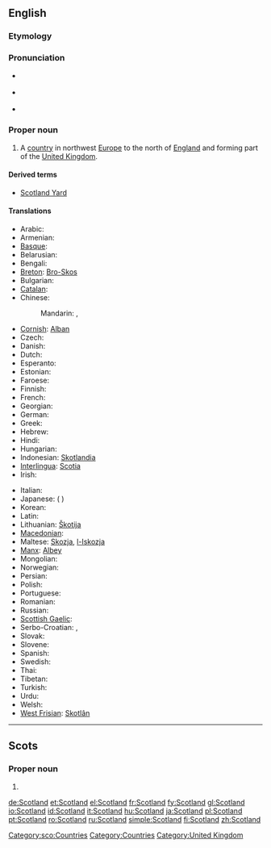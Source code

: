 ==English==
{{wikipedia}}

===Etymology===
{{compound|Scot|land}}

===Pronunciation===
* {{a|UK}} {{IPA|/ˈskɒt.lənd/}}
* {{a|US}} {{IPA|/ˈskɑt.lənd/}}
* {{audio|en-us-Scotland.ogg|Audio (US)}}

===Proper noun===
{{en-proper noun}}

# A [[country]] in northwest [[Europe]] to the north of [[England]] and forming part of the [[United Kingdom]].

====Derived terms====
* [[Scotland Yard]]

====Translations====
{{trans-top|country in northwest Europe to the north of England}}
* Arabic: {{t|ar|إسكتلندا|f|tr='iskutlanda|sc=Arab}}
* Armenian: {{t-|hy|Շոտլանդիա|tr=Šotlandia}}
* [[Basque]]: {{t|eu|Eskozia|xs=Basque}}
* Belarusian: {{t|be|Шатландыя|f|tr=Šatlándyja|sc=Cyrl}}
* Bengali: {{t|bn|স্কটল্যান্ড|tr=skaṭlyānḍa|sc=Beng}}
* [[Breton]]: [[Bro-Skos]]
* Bulgarian: {{t|bg|Шотландия|f|tr=Šotlándija|sc=Cyrl}}
* [[Catalan]]: {{t-|ca|Escòcia|f}}
* Chinese:
*: Mandarin: {{t|zh|蘇格蘭|sc=Hani}},  {{t|zh|苏格兰|tr=Sūgélán|sc=Hani}}
* [[Cornish]]: [[Alban]]
* Czech: {{t+|cs|Skotsko}}
* Danish: {{t+|da|Skotland}}
* Dutch: {{t+|nl|Schotland}}
* Esperanto: {{t-|eo|Skotlando|xs=Esperanto}}
* Estonian: {{t-|et|Šotimaa}}
* Faroese: {{t-|fo|Skotland|n|xs=Faroese}}
* Finnish: {{t+|fi|Skotlanti}}
* French: {{t+|fr|Écosse|f}}
* Georgian: {{t|ka|შოტლანდია|tr=šotʼlandia|sc=Geor}}
* German: {{t+|de|Schottland|n}}
* Greek: {{t+|el|Σκωτία|f|tr=Skotía}}
* Hebrew: {{t|he|סקוטלנד|m|tr=skótland|sc=Hebr}}
* Hindi: {{t|hi|स्कॉटलैंड|tr=skoṭlaiṇḍ|sc=Deva}}
* Hungarian: {{t+|hu|Skócia}}
* Indonesian: [[Skotlandia]]
* [[Interlingua]]: [[Scotia]]
* Irish: {{t-|ga|Albain|f|xs=Irish}}
{{trans-mid}}
* Italian: {{t+|it|Scozia|f}}
* Japanese: {{t|ja|スコットランド|tr=Sukottorándo|sc=Jpan}} ({{qualifier|obsolete}} {{t|ja|蘇格蘭|sc=Jpan}})
* Korean: {{t|ko|스코틀랜드|tr=Seukoteullaendeu|sc=Kore}}
* Latin: {{t-|la|Caledonia|f}}
* Lithuanian: [[Škotija]] {{f}}
* [[Macedonian]]: {{t|mk|Шкотска|f|tr=Škótska|sc=Cyrl}}
* Maltese: [[Skozja]], [[l-Iskozja]]
* [[Manx]]: [[Albey]]
* Mongolian: {{t|mn|Шотланд|tr=Šotlánd|sc=Cyrl}}
* Norwegian: {{t+|no|Skottland}}
* Persian: {{t|fa|اسکاتلند|tr=Eskâtland|sc=fa-Arab}}
* Polish: {{t+|pl|Szkocja|f}}
* Portuguese: {{t+|pt|Escócia|f}}
* Romanian: {{t|ro|Scoţia|f}}
* Russian: {{t|ru|Шотландия|f|tr=Šotlándija|sc=Cyrl}}
* [[Scottish Gaelic]]: {{t-|gd|Alba|f|xs=Scottish Gaelic}}
* Serbo-Croatian: {{t|sh|Шкотска|f|tr=Шкотска|alt=Шко̏тска}},  {{t|sh|Škotska|f|alt=Škȍtskā}}
* Slovak: {{t-|sk|Škótsko|n}}
* Slovene: {{t+|sl|Škotska|f}}
* Spanish: {{t+|es|Escocia|f}}
* Swedish: {{t+|sv|Skottland}}
* Thai: {{t|th|สกอตแลนด์|tr=sòk-òt-laen|sc=Thai}}
* Tibetan: {{t|bo|སུའུ་ཀེ་ལན་|tr=su ke len|sc=Tibt}}
* Turkish: {{t+|tr|İskoçya}}
* Urdu: {{t|ur|اسکاچستان|sc=ur-Arab}}
* Welsh: {{t-|cy|yr Alban|f|xs=Welsh}}
* [[West Frisian]]: [[Skotlân]]
{{trans-bottom}}
----

==Scots==
{{wikipedia|lang=sco}}

===Proper noun===
{{sco-proper noun}}

# {{l|en|Scotland}}

[[Category:sco:Countries]]

[[Category:Countries]]
[[Category:United Kingdom]]

[[de:Scotland]]
[[et:Scotland]]
[[el:Scotland]]
[[fr:Scotland]]
[[fy:Scotland]]
[[gl:Scotland]]
[[io:Scotland]]
[[id:Scotland]]
[[it:Scotland]]
[[hu:Scotland]]
[[ja:Scotland]]
[[pl:Scotland]]
[[pt:Scotland]]
[[ro:Scotland]]
[[ru:Scotland]]
[[simple:Scotland]]
[[fi:Scotland]]
[[zh:Scotland]]